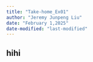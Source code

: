 ```yaml
---
title: "Take-home_Ex01"
author: "Jeremy Junpeng Liu"
date: "February 1,2025"
date-modified: "last-modified"
---
```


## hihi
